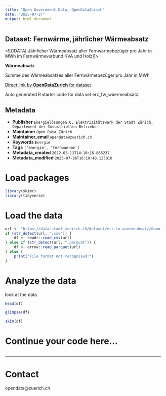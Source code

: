 ```yaml
---
title: "Open Government Data, OpenDataZurich"
date: "2025-07-27"
output: html_document
---
```


## Dataset: Fernwärme, jährlicher Wärmeabsatz

<![CDATA[
Jährlicher Wärmeabsatz aller Fernwärmebezüger pro Jahr in MWh im Fernwärmeverbund KVA und Holz
]]>

**Wärmeabsatz**

Summe des Wärmeabsatzes aller Fernwärmebezüger pro Jahr in MWh



[Direct link by **OpenDataZurich** for dataset](https://data.stadt-zuerich.ch/dataset/erz_fw_waermeabsatz)

Auto generated R starter code for data set erz_fw_waermeabsatz.

## Metadata

- **Publisher** `Energielösungen Q, Elektrizitätswerk der Stadt Zürich, Departement der Industriellen Betriebe`
- **Maintainer** `Open Data Zürich`
- **Maintainer_email** `opendata@zuerich.ch`
- **Keywords** `Energie`
- **Tags** `['energie', 'fernwaerme']`
- **Metadata_created** `2022-05-11T14:10:16.865237`
- **Metadata_modified** `2025-07-26T16:10:40.125010`


# Load packages

```r
library(skimr)
library(tidyverse)
```

# Load the data

```r
url <- "https://data.stadt-zuerich.ch/dataset/erz_fw_waermeabsatz/download/fw_waermeabsatz.csv"
if (str_detect(url, ".csv")) {
    df <- readr::read_csv(url)
} else if (str_detect(url, ".parquet")) {
    df <- arrow::read_parquet(url)
} else {
    print("File format not recognised!")
}
```

# Analyze the data

look at the data
```r
head(df)
```

```r
glimpse(df)
```

```r
skim(df)
```

# Continue your code here...

```r

```

------------------------------------------------------------------------

# Contact

opendata@zuerich.ch
